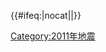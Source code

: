 {{歷年地震
  |name = 2011年地震
  |year = 2011
  |col1 =
* {{0}}1月{{0}}2日：[[2011年智利大地震#餘震|智利]]（M7.1）
* {{0}}1月19日：[[2011年巴基斯坦地震|巴基斯坦]]（M7.2） 
* {{0}}2月22日：[[2011年基督城地震|新西兰基督城]]'''†'''（M6.3）
* {{0}}3月{{0}}9日：[[2011年3月9日三陆近海地震|日本三陆近海]]（M7.3）
* {{0}}3月10日：[[2011年盈江地震|云南盈江]]（M5.8）
* {{0}}3月11日：[[2011年日本東北地方太平洋近海地震|日本三陆近海]]'''†''' '''‡'''（M9.1）
* {{0}}3月11日：[[2011年茨城地震|日本茨城]]（M7.6）
  |col2 =
* {{0}}3月12日：[[2011年长野县北部地震|日本长野]]（M6.7）
* {{0}}3月15日：[[2011年靜岡地震|日本静岡]]（M6.4）
* {{0}}3月25日：[[2011年缅甸地震|缅甸撣邦]]'''†'''（M6.8）
* {{0}}4月{{0}}7日：[[2011年4月宫城地震|日本宫城]]（M7.1）
* {{0}}4月11日：[[2011年4月福島地震|日本福島]]（M7.0）
* {{0}}5月11日：[[2011年洛尔卡地震|西班牙洛尔卡]]（M5.1）
* {{0}}5月19日：[[2011年屈塔希亚地震|土耳其屈塔希亚]]（M5.8）
  |col3 =
* {{0}}6月13日：{{le|2011年6月基督城地震|June 2011 Christchurch earthquake|紐西蘭基督城}}（M6.3）
* {{0}}7月20日：[[2011年費爾干納盆地地震|塔吉克斯坦]]（M6.2）
* {{0}}9月18日：[[2011年錫金地震|錫金]]'''†'''（M6.9）
* 10月23日：[[2011年凡城地震|土耳其凡城]]'''†'''（M7.3）
* 12月11日：{{le|2011年孫潘戈地震|2011 Zumpango earthquake|墨西哥孫潘戈}}（M6.5）
}}<includeonly>{{#ifeq:{{{1}}}|nocat||[[Category:2011年地震]]}}</includeonly><noinclude>{{Documentation}}</noinclude>